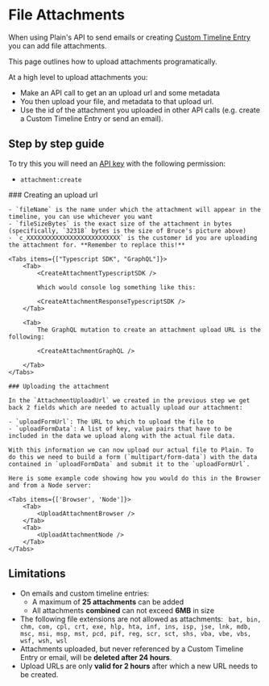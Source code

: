 
# File Attachments

When using Plain's API to send emails or creating [Custom Timeline Entry](/custom-timeline-entries) you can add file attachments.

This page outlines how to upload attachments programatically.

At a high level to upload attachments you:

- Make an API call to get an an upload url and some metadata
- You then upload your file, and metadata to that upload url.
- Use the id of the attachment you uploaded in other API calls (e.g. create a Custom Timeline Entry or send an email).

## Step by step guide

To try this you will need an [API key](/graphql/authentication/) with the following permission:

- `attachment:create`

<Steps>
    ### Creating an upload url

    - `fileName` is the name under which the attachment will appear in the timeline, you can use whichever you want
    - `fileSizeBytes` is the exact size of the attachment in bytes (specifically, `32318` bytes is the size of Bruce's picture above)
    - `c_XXXXXXXXXXXXXXXXXXXXXXXXXX` is the customer id you are uploading the attachment for. **Remember to replace this!**

    <Tabs items={["Typescript SDK", "GraphQL"]}>
        <Tab>
            <CreateAttachmentTypescriptSDK />

            Which would console log something like this:

            <CreateAttachmentResponseTypescriptSDK />
        </Tab>

        <Tab>
            The GraphQL mutation to create an attachment upload URL is the following:

            <CreateAttachmentGraphQL />

        </Tab>
    </Tabs>

    ### Uploading the attachment

    In the `AttachmentUploadUrl` we created in the previous step we get back 2 fields which are needed to actually upload our attachment:

    - `uploadFormUrl`: The URL to which to upload the file to
    - `uploadFormData`: A list of key, value pairs that have to be included in the data we upload along with the actual file data.

    With this information we can now upload our actual file to Plain. To do this we need to build a form (`multipart/form-data`) with the data contained in `uploadFormData` and submit it to the `uploadFormUrl`.

    Here is some example code showing how you would do this in the Browser and from a Node server:

    <Tabs items={['Browser', 'Node']}>
        <Tab>
            <UploadAttachmentBrowser />
        </Tab>
        <Tab>
            <UploadAttachmentNode />
        </Tab>
    </Tabs>

</Steps>

## Limitations

- On emails and custom timeline entries:
  - A maximum of **25 attachments** can be added
  - All attachments **combined** can not exceed **6MB** in size
- The following file extensions are not allowed as attachments:
  `
bat, bin, chm, com, cpl, crt, exe, hlp, hta, inf, ins, isp, jse, lnk, mdb, msc, msi, msp, mst, pcd, pif, reg, scr, sct, shs, vba, vbe, vbs, wsf, wsh, wsl`
- Attachments uploaded, but never referenced by a Custom Timeline Entry or email, will be
  **deleted after 24 hours**.
- Upload URLs are only **valid for 2 hours** after which a new URL needs to be created.
